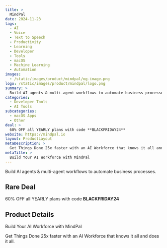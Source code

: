 ```yaml
---
title: >
  MindPal
date: 2024-11-23
tags:
  - AI
  - Voice
  - Text to Speech
  - Productivity
  - Learning
  - Developer
  - Tools
  - macOS
  - Machine Learning
  - Automation
images:
  - /static/images/product/mindpal/og-image.png
logo: /static/images/product/mindpal/logo.png
summary: >
  Build AI agents & multi-agent workflows to automate business processes.
categories:
  - Developer Tools
  - AI Tools
subcategories:
  - macOS Apps
  - Other
deal: >
  60% OFF all YEARLY plans with code **BLACKFRIDAY24**
website: https://mindpal.io
layout: ProductLayout
metaDescription: >
  Get Things Done 25x faster with an AI Workforce that knows it all and does it all.
metaTitle: >
  Build Your AI Workforce with MindPal
---
```

Build AI agents & multi-agent workflows to automate business processes.

## Rare Deal

60% OFF all YEARLY plans with code **BLACKFRIDAY24**

## Product Details
Build Your AI Workforce with MindPal

Get Things Done 25x faster with an AI Workforce that knows it all and does it all.
